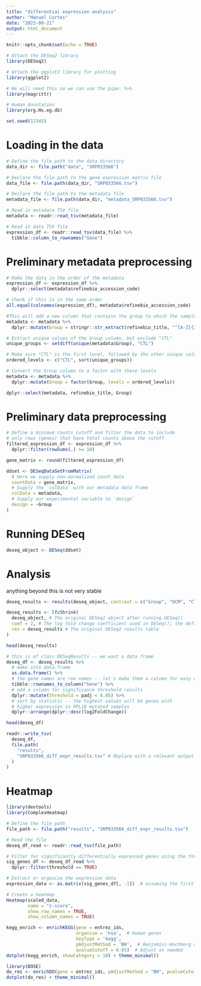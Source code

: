 ```yaml
---
title: "differential expression analysis"
author: "Manuel Cortes"
date: "2023-09-21"
output: html_document
---
```


```r
knitr::opts_chunk$set(echo = TRUE)

# Attach the DESeq2 library
library(DESeq2)

# Attach the ggplot2 library for plotting
library(ggplot2)

# We will need this so we can use the pipe: %>%
library(magrittr)

# Human Annotation
library(org.Hs.eg.db)

set.seed(12345)
```

# Loading in the data

```r
# Define the file path to the data directory
data_dir <- file.path("data", "SRP033566")

# Declare the file path to the gene expression matrix file
data_file <- file.path(data_dir, "SRP033566.tsv")

# Declare the file path to the metadata file
metadata_file <- file.path(data_dir, "metadata_SRP033566.tsv")

# Read in metadata TSV file
metadata <- readr::read_tsv(metadata_file)

# Read in data TSV file
expression_df <- readr::read_tsv(data_file) %>%
  tibble::column_to_rownames("Gene")
```

# Preliminary metadata preprocessing

```r
# Make the data in the order of the metadata
expression_df <- expression_df %>%
  dplyr::select(metadata$refinebio_accession_code)

# Check if this is in the same order
all.equal(colnames(expression_df), metadata$refinebio_accession_code)

#This will add a new column that contains the group to which the samples belong to
metadata <- metadata %>%
  dplyr::mutate(Group = stringr::str_extract(refinebio_title, "^[A-Z]{3}"))

# Extract unique values of the Group column, but exclude "CTL"
unique_groups <- setdiff(unique(metadata$Group), "CTL")

# Make sure "CTL" is the first level, followed by the other unique values
ordered_levels <- c("CTL", sort(unique_groups))

# Convert the Group column to a factor with these levels
metadata <- metadata %>%
  dplyr::mutate(Group = factor(Group, levels = ordered_levels))

dplyr::select(metadata, refinebio_title, Group)


```

# Preliminary data preprocessing

```r
# Define a minimum counts cutoff and filter the data to include
# only rows (genes) that have total counts above the cutoff
filtered_expression_df <- expression_df %>%
  dplyr::filter(rowSums(.) >= 10)

gene_matrix <- round(filtered_expression_df)

ddset <- DESeqDataSetFromMatrix(
  # Here we supply non-normalized count data
  countData = gene_matrix,
  # Supply the `colData` with our metadata data frame
  colData = metadata,
  # Supply our experimental variable to `design`
  design = ~Group
)
```

# Running DESeq

```r
deseq_object <- DESeq(ddset)
```

# Analysis

anything beyond this is not very stable

```r
deseq_results <- results(deseq_object, contrast = c("Group", "DCM", "CTL"))

deseq_results <- lfcShrink(
  deseq_object, # The original DESeq2 object after running DESeq()
  coef = 2, # The log fold change coefficient used in DESeq(); the default is 2.
  res = deseq_results # The original DESeq2 results table
)

head(deseq_results)

# this is of class DESeqResults -- we want a data frame
deseq_df <- deseq_results %>%
  # make into data.frame
  as.data.frame() %>%
  # the gene names are row names -- let's make them a column for easy display
  tibble::rownames_to_column("Gene") %>%
  # add a column for significance threshold results
  dplyr::mutate(threshold = padj < 0.05) %>%
  # sort by statistic -- the highest values will be genes with
  # higher expression in RPL10 mutated samples
  dplyr::arrange(dplyr::desc(log2FoldChange))

head(deseq_df)

readr::write_tsv(
  deseq_df,
  file.path(
    "results",
    "SRP033566_diff_expr_results.tsv" # Replace with a relevant output file name
  )
)

```


# Heatmap

```r
library(devtools)
library(ComplexHeatmap)
```


```r

# Define the file path
file_path <- file.path("results", "SRP033566_diff_expr_results.tsv")

# Read the file
deseq_df_read <- readr::read_tsv(file_path)

# Filter for significantly differentially expressed genes using the threshold column
sig_genes_df <- deseq_df_read %>%
  dplyr::filter(threshold == TRUE)

# Extract or organize the expression data
expression_data <- as.matrix(sig_genes_df[, -1])  # assuming the first column is non-numeric, like gene names

# Create a heatmap
Heatmap(scaled_data, 
        name = "z-score",
        show_row_names = TRUE,
        show_column_names = TRUE)

```
```r

kegg_enrich <- enrichKEGG(gene = entrez_ids,
                          organism = 'hsa',  # Human genes
                          keyType = 'kegg',
                          pAdjustMethod = 'BH',  # Benjamini-Hochberg adjustment
                          qvalueCutoff = 0.05)  # Adjust as needed
dotplot(kegg_enrich, showCategory = 10) + theme_minimal()

library(DOSE)
do_res <- enrichDO(gene = entrez_ids, pAdjustMethod = "BH", pvalueCutoff = 0.05)
dotplot(do_res) + theme_minimal()

```
